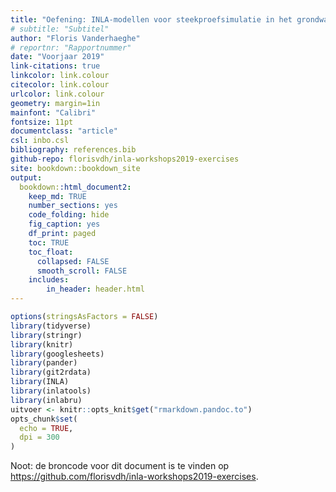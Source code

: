 ```yaml
---
title: "Oefening: INLA-modellen voor steekproefsimulatie in het grondwatermeetnet (stijghoogtes)"
# subtitle: "Subtitel"
author: "Floris Vanderhaeghe"
# reportnr: "Rapportnummer"
date: "Voorjaar 2019"
link-citations: true
linkcolor: link.colour
citecolor: link.colour
urlcolor: link.colour
geometry: margin=1in
mainfont: "Calibri"
fontsize: 11pt
documentclass: "article"
csl: inbo.csl
bibliography: references.bib
github-repo: florisvdh/inla-workshops2019-exercises
site: bookdown::bookdown_site
output:
  bookdown::html_document2:
    keep_md: TRUE
    number_sections: yes
    code_folding: hide
    fig_caption: yes
    df_print: paged
    toc: TRUE
    toc_float:
      collapsed: FALSE
      smooth_scroll: FALSE
    includes:
        in_header: header.html
---
```


```r
options(stringsAsFactors = FALSE)
library(tidyverse)
library(stringr)
library(knitr)
library(googlesheets)
library(pander)
library(git2rdata)
library(INLA)
library(inlatools)
library(inlabru)
uitvoer <- knitr::opts_knit$get("rmarkdown.pandoc.to")
opts_chunk$set(
  echo = TRUE,
  dpi = 300
)
```

Noot: de broncode voor dit document is te vinden op <https://github.com/florisvdh/inla-workshops2019-exercises>.
